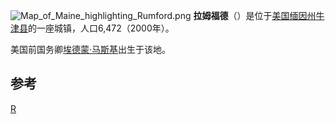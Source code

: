 {{Multiple issues|
{{Expand language|1=en|time=2022-06-21T02:40:55+00:00}}
{{Unreferenced|time=2022-06-21T02:40:55+00:00}}
}}
[[File:Map_of_Maine_highlighting_Rumford.png|right]]
'''拉姆福德'''（{{lang-en|'''Rumford'''}}）是位于[[美国|美国]][[缅因州|缅因州]][[牛津县_(缅因州)|牛津县]]的一座城镇，人口6,472（2000年）。

美国前国务卿[[埃德蒙·马斯基|埃德蒙·马斯基]]出生于该地。

==参考==
{{reflist}}

{{Maine}}
{{Maine-stub}}
[[Category:缅因州|R]]